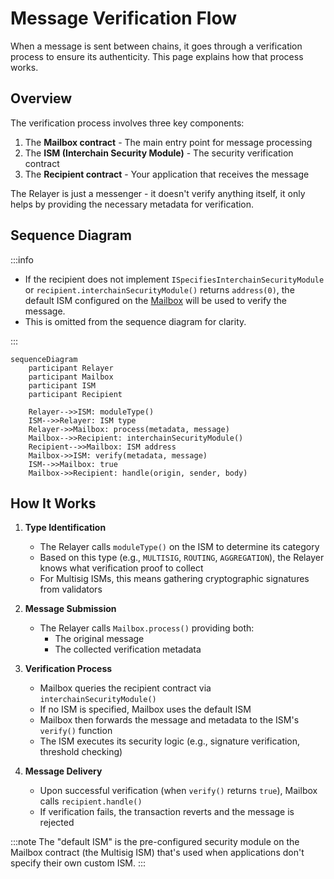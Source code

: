 # Message Verification Flow

When a message is sent between chains, it goes through a verification process to ensure its authenticity. This page explains how that process works.

## Overview

The verification process involves three key components:

1. The **Mailbox contract** - The main entry point for message processing
2. The **ISM (Interchain Security Module)** - The security verification contract
3. The **Recipient contract** - Your application that receives the message

The Relayer is just a messenger - it doesn't verify anything itself, it only helps by providing the necessary metadata for verification.

## Sequence Diagram

:::info

- If the recipient does not implement `ISpecifiesInterchainSecurityModule` or `recipient.interchainSecurityModule()` returns `address(0)`, the default ISM configured on the [Mailbox](../mailbox.mdx) will be used to verify the message.
- This is omitted from the sequence diagram for clarity.

:::

```mermaid
sequenceDiagram
    participant Relayer
    participant Mailbox
    participant ISM
    participant Recipient

    Relayer-->>ISM: moduleType()
    ISM-->>Relayer: ISM type
    Relayer->>Mailbox: process(metadata, message)
    Mailbox-->>Recipient: interchainSecurityModule()
    Recipient-->>Mailbox: ISM address
    Mailbox->>ISM: verify(metadata, message)
    ISM-->>Mailbox: true
    Mailbox->>Recipient: handle(origin, sender, body)

```

## How It Works

1. **Type Identification**

   - The Relayer calls `moduleType()` on the ISM to determine its category
   - Based on this type (e.g., `MULTISIG`, `ROUTING`, `AGGREGATION`), the Relayer knows what verification proof to collect
   - For Multisig ISMs, this means gathering cryptographic signatures from validators

2. **Message Submission**

   - The Relayer calls `Mailbox.process()` providing both:
     - The original message
     - The collected verification metadata

3. **Verification Process**

   - Mailbox queries the recipient contract via `interchainSecurityModule()`
   - If no ISM is specified, Mailbox uses the default ISM
   - Mailbox then forwards the message and metadata to the ISM's `verify()` function
   - The ISM executes its security logic (e.g., signature verification, threshold checking)

4. **Message Delivery**

   - Upon successful verification (when `verify()` returns `true`), Mailbox calls `recipient.handle()`
   - If verification fails, the transaction reverts and the message is rejected

:::note
The "default ISM" is the pre-configured security module on the Mailbox contract (the Multisig ISM) that's used when applications don't specify their own custom ISM.
:::
